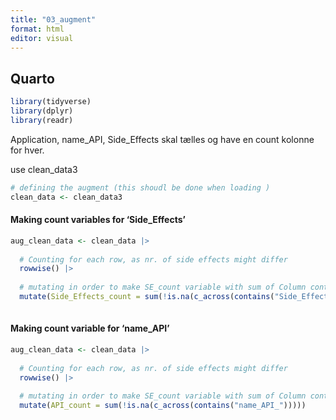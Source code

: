 ```yaml
---
title: "03_augment"
format: html
editor: visual
---
```


## Quarto

```r
library(tidyverse)
library(dplyr)
library(readr)
```

Application, name_API, Side_Effects skal tælles og have en count kolonne for hver.

use clean_data3

```r
# defining the augment (this shoudl be done when loading )
clean_data <- clean_data3
```

#### Making count variables for 'Side_Effects'

```r
aug_clean_data <- clean_data |>
  
  # Counting for each row, as nr. of side effects might differ
  rowwise() |>
  
  # mutating in order to make SE_count variable with sum of Column containing SE in         header as this refer to side       effects listed for each row 
  mutate(Side_Effects_count = sum(!is.na(c_across(contains("Side_Effects_")))))
  
```

#### Making count variable for 'name_API'

```r
aug_clean_data <- clean_data |>
  
  # Counting for each row, as nr. of side effects might differ
  rowwise() |>
  
  # mutating in order to make SE_count variable with sum of Column containing SE in         header as this refer to side       effects listed for each row 
  mutate(API_count = sum(!is.na(c_across(contains("name_API_")))))
```
